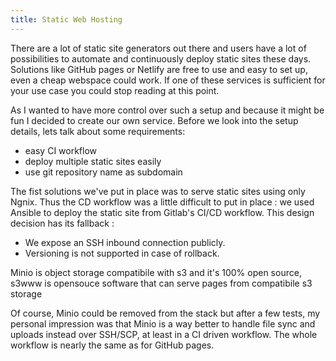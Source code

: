 ```yaml
---
title: Static Web Hosting
---
```


There are a lot of static site generators out there and users have a lot of possibilities to automate and continuously
deploy static sites these days. Solutions like GitHub pages or Netlify are free to use and easy to set up, even a cheap
webspace could work. If one of these services is sufficient for your use case you could stop reading at this point.

As I wanted to have more control over such a setup and because it might be fun I decided to create our own service.
Before we look into the setup details, lets talk about some requirements:
- easy CI workflow
- deploy multiple static sites easily
- use git repository name as subdomain

The fist solutions we've put in place was to serve static sites using only Ngnix. Thus the CD workflow was a little
difficult to put in place : we used Ansible to deploy the static site from Gitlab's CI/CD workflow.
This design decision has its fallback :
- We expose an SSH inbound connection publicly.
- Versioning is not supported in case of rollback.

Minio is object storage compatibile with s3 and it's 100% open source, s3www is opensouce software that can serve pages
from compatibile s3 storage

Of course, Minio could be removed from the stack but after a few tests, my personal impression was that Minio is a way
better to handle file sync and uploads instead over SSH/SCP, at least in a CI driven workflow. The whole workflow is
nearly the same as for GitHub pages.